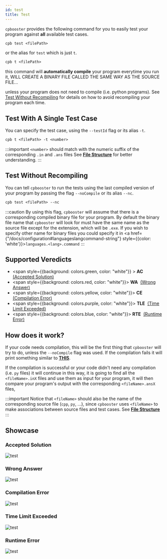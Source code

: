 ```yaml
---
id: test
title: Test
---
```



`cpbooster` provides the following command for you to easily test your program against
**all** available test cases.

```txt
cpb test <filePath>
```

or the alias for `test` which is just `t`.

```txt
cpb t <filePath>
```

this command will **automatically compile** your program everytime you run it,
WILL CREATE A BINARY FILE CALLED THE SAME WAY AS THE SOURCE FILE...


unless your program does not need to compile (i.e. python programs).
See [Test Without Recompiling](#test-without-recompiling) for details on how to avoid recompiling your program each time.

## Test With A Single Test Case

You can specify the test case, using the `--testId` flag or its alias `-t`.

```txt
cpb t <filePath> -t <number>
```

:::important
`<number>` should match with the numeric suffix of the corresponding `.in` and `.ans` files
See [**File Structure**](/docs/clone#file-structure) for better understanding.
:::

## Test Without Recompiling

You can tell `cpbooster` to run the tests using the last compiled version of your program
by passing the flag `--noCompile` or its alias  `--nc`.

```txt
cpb test <filePath> --nc
```

:::caution
By using this flag, `cpbooster` will assume that there is a corresponding compiled binary file
for your program. By default the binary file name that `cpbooster` will look for
must have the same name as the source file except for the extension, which will be `.exe`. 
If you wish to specify other name for binary files you could specify it in <a href={"/docs/configuration#languageslangcommand-string"} style={{color: 'white'}}>`languages.<lang>.command`</a>
:::


## Supported Veredicts

- <span style={{background: colors.green, color: "white"}} >&nbsp;<b>AC</b>&nbsp;</span> <a href="#accepted-solution">(Accepted Solution)</a>
- <span style={{background: colors.red, color: "white"}}>&nbsp;<b>WA</b>&nbsp;</span> <a href="#wrong-answer">(Wrong Answer)</a>
- <span style={{background: colors.yellow, color: "white"}}>&nbsp;<b>CE</b>&nbsp;</span> <a href="#compilation-error">(Compilation Error)</a>
- <span style={{background: colors.purple, color: "white"}}>&nbsp;<b>TLE</b>&nbsp;</span> <a href="#time-limit-exceeded">(Time Limit Exceeded)</a>
- <span style={{background: colors.blue, color: "white"}}>&nbsp;<b>RTE</b>&nbsp;</span> <a href="#runtime-error">(Runtime Error)</a>

## How does it work?

If your code needs compilation, this will be the first thing that `cpbooster` will
try to do, unless the `--noCompile` flag was used. If the compilation fails it will print something similar to [**THIS**](#compilation-error).

If the compilation is successful or your code didn't need any compilation (i.e. `py` files) it will continue in
this way, it is going to find all the `<fileName>.inX` files and use them as input
for your program, it will then compare your program's output with the corresponding
`<fileName>.ansX` files, 


:::important
Notice that `<fileName>` should also be the name of the corresponding source file (`cpp`, `py`, ...),
since `cpbooster` uses `<fileName>` to make associations between source files and test cases. See [**File Structure**](/docs/clone#file-structure)
:::

## 

## Showcase

### Accepted Solution

<div class="text--center">
  <img alt="test" src={useBaseUrl('/img/demos/test_ac.gif')} />
</div>

### Wrong Answer

<div class="text--center">
  <img alt="test" src={useBaseUrl('/img/demos/test_wa.gif')} />
</div>

### Compilation Error

<div class="text--center">
  <img alt="test" src={useBaseUrl('/img/demos/test_ce.gif')} />
</div>

### Time Limit Exceeded

<div class="text--center">
  <img alt="test" src={useBaseUrl('/img/demos/test_tle.gif')} />
</div>

### Runtime Error

<div class="text--center">
  <img alt="test" src={useBaseUrl('/img/demos/test_rte.gif')} />
</div>

